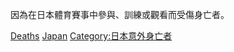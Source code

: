 {{Cat main|日本體育身亡者}}
因為在日本體育賽事中參與、訓練或觀看而受傷身亡者。
[[Category:日本體育|Deaths]]
[[Category:各國體育身亡者|Japan]]
[[Category:日本意外身亡者|Category:日本意外身亡者]]